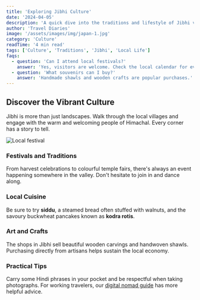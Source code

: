 ```yaml
---
title: 'Exploring Jibhi Culture'
date: '2024-04-05'
description: 'A quick dive into the traditions and lifestyle of Jibhi valley'
author: 'Travel Diaries'
image: '/assets/images/img/japan-1.jpg'
category: 'Culture'
readTime: '4 min read'
tags: ['Culture', 'Traditions', 'Jibhi', 'Local Life']
faqs:
  - question: 'Can I attend local festivals?'
    answer: 'Yes, visitors are welcome. Check the local calendar for event dates.'
  - question: 'What souvenirs can I buy?'
    answer: 'Handmade shawls and wooden crafts are popular purchases.'
---
```


## Discover the Vibrant Culture

Jibhi is more than just landscapes. Walk through the local villages and engage with the warm and welcoming people of Himachal. Every corner has a story to tell.

<img src="/assets/images/img/japan-1.jpg" alt="Local festival" className="rounded-lg my-4" />

### Festivals and Traditions

From harvest celebrations to colourful temple fairs, there's always an event happening somewhere in the valley. Don't hesitate to join in and dance along.

### Local Cuisine

Be sure to try **siddu**, a steamed bread often stuffed with walnuts, and the savoury buckwheat pancakes known as **kodra rotis**.

### Art and Crafts

The shops in Jibhi sell beautiful wooden carvings and handwoven shawls. Purchasing directly from artisans helps sustain the local economy.

### Practical Tips

Carry some Hindi phrases in your pocket and be respectful when taking photographs. For working travelers, our [digital nomad guide](/blog/digital-nomad-guide) has more helpful advice.

